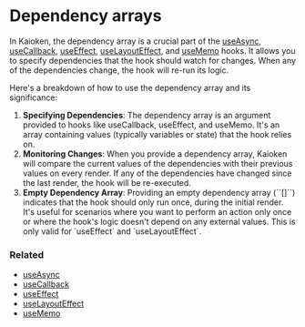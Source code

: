 
# Dependency arrays

In Kaioken, the dependency array is a crucial part of the 
<a href="/docs/hooks/useAsync">useAsync</a>, 
<a href="/docs/hooks/useCallback">useCallback</a>, 
<a href="/docs/hooks/useEffect">useEffect</a>, 
<a href="/docs/hooks/useLayoutEffect">useLayoutEffect</a>, and 
<a href="/docs/hooks/useMemo">useMemo</a> hooks. 
It allows you to specify dependencies that the hook 
should watch for changes. When any of the dependencies 
change, the hook will re-run its logic.

Here's a breakdown of how to use the dependency 
array and its significance:

<ol>
  <li>
    <b>Specifying Dependencies</b>: The dependency array is 
    an argument provided to hooks like useCallback, 
    useEffect, and useMemo. It's an array containing 
    values (typically variables or state) that the 
    hook relies on.
   </li>
  <li>
    <b>Monitoring Changes</b>: When you provide a dependency 
    array, Kaioken will compare the current values of 
    the dependencies with their previous values on 
    every render. If any of the dependencies have changed 
    since the last render, the hook will be re-executed.
  </li>
  <li>
    <b>Empty Dependency Array</b>: Providing an empty 
    dependency array (``[]``) 
    indicates that the hook should only run once, 
    during the initial render. It's useful for scenarios 
    where you want to perform an action only once or where 
    the hook's logic doesn't depend on any external values. 
    This is only valid for `useEffect` and `useLayoutEffect`. 
  </li>
</ol>



### Related
<ul>
  <li><a href="/docs/hooks/useAsync">useAsync</a></li>
  <li><a href="/docs/hooks/useCallback">useCallback</a></li>
  <li><a href="/docs/hooks/useEffect">useEffect</a></li>
  <li><a href="/docs/hooks/useLayoutEffect">useLayoutEffect</a></li>
  <li><a href="/docs/hooks/useMemo">useMemo</a></li>
</ul>